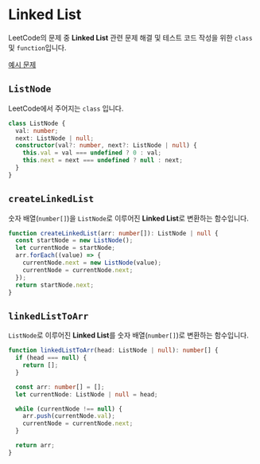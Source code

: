 # Linked List

LeetCode의 문제 중 **Linked List** 관련 문제 해결 및 테스트 코드 작성을 위한 `class` 및 `function`입니다.

[예시 문제](https://leetcode.com/problems/add-two-numbers/)

## `ListNode`

LeetCode에서 주어지는 `class` 입니다.

```typescript copy
class ListNode {
  val: number;
  next: ListNode | null;
  constructor(val?: number, next?: ListNode | null) {
    this.val = val === undefined ? 0 : val;
    this.next = next === undefined ? null : next;
  }
}
```

## `createLinkedList`

숫자 배열(`number[]`)을 `ListNode`로 이루어진 **Linked List**로 변환하는 함수입니다.

```typescript copy
function createLinkedList(arr: number[]): ListNode | null {
  const startNode = new ListNode();
  let currentNode = startNode;
  arr.forEach((value) => {
    currentNode.next = new ListNode(value);
    currentNode = currentNode.next;
  });
  return startNode.next;
}
```

## `linkedListToArr`

`ListNode`로 이루어진 **Linked List**를 숫자 배열(`number[]`)로 변환하는 함수입니다.

```typescript copy
function linkedListToArr(head: ListNode | null): number[] {
  if (head === null) {
    return [];
  }

  const arr: number[] = [];
  let currentNode: ListNode | null = head;

  while (currentNode !== null) {
    arr.push(currentNode.val);
    currentNode = currentNode.next;
  }

  return arr;
}
```
